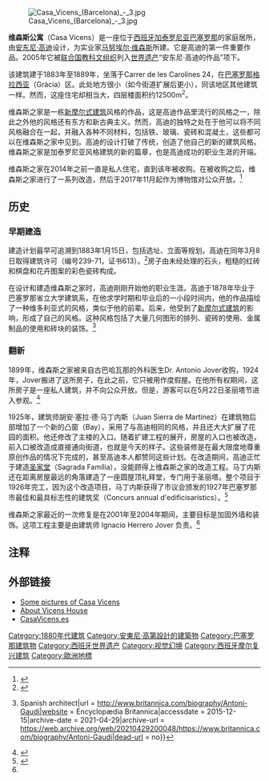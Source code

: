 {{世界文化遗产概要表
| site_img = Image:Gaudí_-_Casa_Vicens.JPG
| site_img_capt = 维森斯公寓
| site_img_width = 350px
| zh_name = [[安东尼·高迪|安东尼·高迪]]的建筑作品
| en_name = Works of Antoni Gaudí
| fr_name = Œuvres d’Antoni Gaudí
| country = {{SPA}}
| Region = 欧洲和北美地区
| criterion_c = (i) (ii) (iv)
| rg_year = 1984
| ex_rg_year = 2005
| ID = 320
| remarks = 共以下7處建築被列入世界遺產：<br>[[桂尔公园|桂尔公园]]<br>[[桂尔宫|桂尔宫]]<br>[[米拉之家|米拉住宅]]<br>[[维森斯之家|维森斯住宅]]<br>[[圣家堂|圣家堂的诞生立面及地下室]]<br>[[巴特略之家|巴特略住宅]]<br>[[科洛尼亚桂尔教堂|桂尔居住区教堂地下室]]
| org_url = http://whc.unesco.org/en/list/320/
| map_img = Image:Localització de Barcelona.png
| map_img_width = 
| locator_x = 
| locator_y = 
}}
[[File:Casa_Vicens_(Barcelona)_-_3.jpg|thumb]]

'''维森斯公寓'''（Casa Vicens）是一座位于[[西班牙|西班牙]][[加泰罗尼亚|加泰罗尼亚]][[巴塞罗那|巴塞罗那]]的家庭居所，由[[安东尼·高迪|安东尼·高迪]]设计，为实业家[[马努埃尔·维森斯|马努埃尔·维森斯]]所建。它是高迪的第一件重要作品。2005年它被[[联合国教科文组织|联合国教科文组织]]列入[[世界遗产|世界遗产]]“安东尼·高迪的作品”项下。

该建筑建于1883年至1889年，坐落于Carrer de les Carolines 24，在[[巴塞罗那|巴塞罗那]][[格拉西亚|格拉西亚]]（Gràcia）区。此处地方很小（如今街道扩展后更小），同该地区其他建筑一样。然而，这座住宅却相当大，四层楼面积约12500m<sup>2</sup>。

维森斯之家是一栋[[新摩尔式建筑|新摩尔式建筑]]风格的作品，这是高迪作品里流行的风格之一，除此之外他的风格还有东方和新古典主义。然而，高迪的独特之处在于他可以将不同风格融合在一起，并融入各种不同材料，包括铁、玻璃、瓷砖和混凝土，这些都可以在维森斯之家中见到。高迪的设计打破了传统，创造了他自己的新的建筑风格。维森斯之家是加泰罗尼亚风格建筑的新的篇章，也是高迪成功的职业生涯的开端。

维森斯之家在2014年之前一直是私人住宅，直到该年被{{link-en|Mora Banc Grup}}收购。在被收购之后，维森斯之家进行了一系列改造，然后于2017年11月起作为博物馆对公众开放。<ref>{{cite news|last1=Codrea-Rado|first1=Anna|title=Gaudí’s First Completed House Opens to the Public|url=https://www.nytimes.com/2017/11/16/arts/gaudi-first-house-casa-vicens.html|work=The New York Times|date=16 November 2017|accessdate=2019-07-09|archive-date=2020-11-22|archive-url=https://web.archive.org/web/20201122035756/https://www.nytimes.com/2017/11/16/arts/gaudi-first-house-casa-vicens.html|dead-url=no}}</ref>

==历史==
===早期建造===
建造计划最早可追溯到1883年1月15日，包括选址、立面等规划。高迪在同年3月8日取得建筑许可（编号239-71，证书613）。<ref>{{Cite web|title = CASA VICENS|url = http://www.casavicens.es/|website = www.casavicens.es|accessdate = 2015-12-12|archive-date = 2011-07-02|archive-url = https://web.archive.org/web/20110702104712/http://casavicens.es/|dead-url = yes}}</ref>房子由未经处理的石头，粗糙的红砖和棋盘和花卉图案的彩色瓷砖构成。

在设计和建造维森斯之家时，高迪刚刚开始他的职业生涯。高迪于1878年毕业于巴塞罗那省立大学建筑系，在他求学时期和毕业后的一小段时间内，他的作品描绘了一种维多利亚式的风格，类似于他的前辈。后来，他受到了[[新摩尔式建筑|新摩尔式建筑]]的影响，形成了自己的风格。这种风格包括了大量几何图形的排列、瓷砖的使用、金属制品的使用和砖块的装饰。<ref name=":3">{{Cite web|title = Antoni Gaudi {{!}} Spanish architect|url = http://www.britannica.com/biography/Antoni-Gaudi|website = Encyclopædia Britannica|accessdate = 2015-12-15|archive-date = 2021-04-29|archive-url = https://web.archive.org/web/20210429200048/https://www.britannica.com/biography/Antoni-Gaudi|dead-url = no}}</ref>

===翻新===
1899年，维森斯之家被来自古巴哈瓦那的外科医生Dr. Antonio Jover收购，1924年，Jover搬进了这所房子，在此之前，它只被用作度假屋。在他所有权期间，这所房子是一座私人建筑，并不向公众开放。但是，游客可以在5月22日圣丽塔节进入参观。<ref>{{Cite web|title = Casa Vicens - Another Gaudí building will open in Barcelona|url = http://www.spain-holiday.com/Barcelona-province/articles/casa-vicens-public-opening|website = Spain-Holiday.com|accessdate = 2015-12-12|archive-date = 2019-12-05|archive-url = https://web.archive.org/web/20191205061029/https://www.spain-holiday.com/Barcelona-province/articles/casa-vicens-public-opening|dead-url = no}}</ref>

1925年，建筑师胡安·塞拉·德·马丁内斯（Juan Sierra de Martínez）在建筑物后部增加了一个新的凸窗（Bay），采用了与高迪相同的风格，并且还大大扩展了花园的面积。他还修改了主楼的入口。随着扩建工程的展开，房屋的入口也被改造，前入口被改造成直接通向街道，也就是今天的样子。这些装修是在最大限度地尊重原创作品的情况下完成的，甚至高迪本人都赞同这些计划。在改造期间，高迪正忙于建造[[圣家堂|圣家堂]]（Sagrada Família），没能顾得上维森斯之家的改造工程。马丁内斯还在距离房屋最远的角落建造了一座圆屋顶礼拜堂，专门用于圣丽塔。整个项目于1926年完工，因为这个改造项目，马丁内斯获得了市议会颁发的1927年巴塞罗那市最佳和最具标志性的建筑奖（Concurs annual d'edificisarístics）。<ref name=":0">{{Cite web|title = CASA VICENS|url = http://www.casavicens.es/|website = www.casavicens.es|accessdate = 2015-12-12|archive-date = 2011-07-02|archive-url = https://web.archive.org/web/20110702104712/http://casavicens.es/|dead-url = no}}</ref>

维森斯之家最近的一次修复是在2001年至2004年期间，主要目标是加固外墙和装饰。这项工程主要是由建筑师 Ignacio Herrero Jover 负责。<ref name=":0"></ref>

== 注释 ==
{{reflist}}

== 外部链接 ==
{{commons|Category:Casa Vicens|维森斯之家}}
*[http://www.bluffton.edu/~sullivanm/spain/barcelona/gaudivicens/gaudivicens.html Some pictures of Casa Vicens] {{Wayback|url=http://www.bluffton.edu/~sullivanm/spain/barcelona/gaudivicens/gaudivicens.html |date=20160624063636 }}
*[http://www.gaudiallgaudi.com/AA004.htm About Vicens House] {{Wayback|url=http://www.gaudiallgaudi.com/AA004.htm |date=20210123113010 }}
*[http://www.casavicens.es/ CasaVicens.es] {{Wayback|url=http://www.casavicens.es/ |date=20110702104712 }}

{{西班牙世界遗产}}
{{coord|41|24|13|N|2|09|04|E|display=title}}

[[Category:1880年代建筑|Category:1880年代建筑]]
[[Category:安東尼·高第設計的建築物|Category:安東尼·高第設計的建築物]]
[[Category:巴塞罗那建筑物|Category:巴塞罗那建筑物]]
[[Category:西班牙世界遗产|Category:西班牙世界遗产]]
[[Category:视觉幻境|Category:视觉幻境]]
[[Category:西班牙摩尔复兴建筑|Category:西班牙摩尔复兴建筑]]
[[Category:歐洲地標|Category:歐洲地標]]